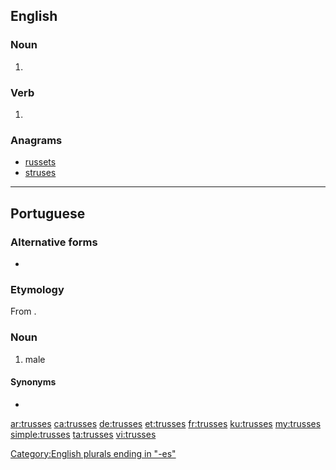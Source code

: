==English==

===Noun===
{{head|en|noun plural form}}

# {{plural of|truss|lang=en}}

===Verb===
{{head|en|verb form}}

# {{en-third-person singular of|truss}}

===Anagrams===
* [[russets#English|russets]]
* [[struses#English|struses]]

[[Category:English plurals ending in "-es"]]

----

==Portuguese==

===Alternative forms===
* {{l|pt|trusse}}

===Etymology===
From {{etyl|fr|pt}} {{m|fr|trousse}}.

===Noun===
{{pt-noun|f-p}}

# {{lb|pt|Portugal}} male {{l|en|underpants}}

====Synonyms====
* {{l|pt|cuecas}}

{{topics|pt|Clothing}}

[[ar:trusses]]
[[ca:trusses]]
[[de:trusses]]
[[et:trusses]]
[[fr:trusses]]
[[ku:trusses]]
[[my:trusses]]
[[simple:trusses]]
[[ta:trusses]]
[[vi:trusses]]